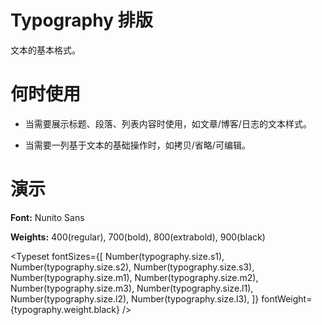 
<Meta title="通用 /Typography 排版" />

# Typography 排版

文本的基本格式。

# 何时使用

- 当需要展示标题、段落、列表内容时使用，如文章/博客/日志的文本样式。

- 当需要一列基于文本的基础操作时，如拷贝/省略/可编辑。

# 演示

**Font:** Nunito Sans

**Weights:** 400(regular), 700(bold), 800(extrabold), 900(black)

<Typeset
	fontSizes={[
		Number(typography.size.s1),
		Number(typography.size.s2),
		Number(typography.size.s3),
		Number(typography.size.m1),
		Number(typography.size.m2),
		Number(typography.size.m3),
		Number(typography.size.l1),
		Number(typography.size.l2),
		Number(typography.size.l3),
	]}
	fontWeight={typography.weight.black}
/>
